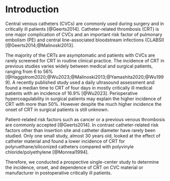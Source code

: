 # Introduction

Central venous catheters (CVCs) are commonly used during surgery and in critically ill patients [@Geerts2014].
Catheter-related thrombosis (CRT) is one major complication of CVCs and an important risk factor of pulmonary embolism (PE) and
central line-associated bloodstream infections (CLABSI)[@Geerts2014;@Malinoski2013].

The majority of the CRTs are asymptomatic and patients with CVCs are rarely screened for CRT in routine clinical practice.
The incidence of CRT in previous studies varies widely between medical and surgical patients, ranging from 6 to 56% [@Haggstrom2020;@Wu2023;@Malinoski2013;@Yamashita2020;@Wu1999].
A recently published study used a daily ultrasound assessment and found a median time to CRT of four days in mostly critically ill medical patients with an incidence of 16.9% [@Wu2023].
Perioperative hypercoagulability in surgical patients may explain the higher incidence of CRT with more than 50%.
However despite the much higher incidence the onset of CRT in surgical patients is still unknown.

Patient-related risk factors such as cancer or a previous venous thrombosis are commonly accepted [@Geerts2014].
In contrast catheter-related risk factors other than insertion site and catheter diameter have rarely been studied.
Only one small study, almost 30 years old, looked at the effect of catheter material and found a lower incidence of CRT for polyruethane/siliconized catheters compared with polyvinyle chloride/polyethylene [@Monreal1994].

Therefore, we conducted a prospective single-center study to determine the incidence, onset, and dependence of CRT on CVC material or manufacturer in postoperative critically ill patients.
